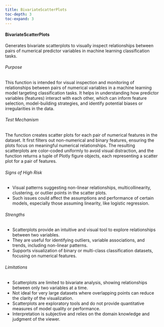```yaml
---
title: BivariateScatterPlots
toc-depth: 3
toc-expand: 3
---
```








#### BivariateScatterPlots

Generates bivariate scatterplots to visually inspect relationships between pairs of numerical predictor variables
in machine learning classification tasks.

###### Purpose

This function is intended for visual inspection and monitoring of relationships between pairs of numerical
variables in a machine learning model targeting classification tasks. It helps in understanding how predictor
variables (features) interact with each other, which can inform feature selection, model-building strategies, and
identify potential biases or irregularities in the data.

###### Test Mechanism

The function creates scatter plots for each pair of numerical features in the dataset. It first filters out
non-numerical and binary features, ensuring the plots focus on meaningful numerical relationships. The resulting
scatterplots are color-coded uniformly to avoid visual distraction, and the function returns a tuple of Plotly
figure objects, each representing a scatter plot for a pair of features.

###### Signs of High Risk

- Visual patterns suggesting non-linear relationships, multicollinearity, clustering, or outlier points in the
scatter plots.
- Such issues could affect the assumptions and performance of certain models, especially those assuming linearity,
like logistic regression.

###### Strengths

- Scatterplots provide an intuitive and visual tool to explore relationships between two variables.
- They are useful for identifying outliers, variable associations, and trends, including non-linear patterns.
- Supports visualization of binary or multi-class classification datasets, focusing on numerical features.

###### Limitations

- Scatterplots are limited to bivariate analysis, showing relationships between only two variables at a time.
- Not ideal for very large datasets where overlapping points can reduce the clarity of the visualization.
- Scatterplots are exploratory tools and do not provide quantitative measures of model quality or performance.
- Interpretation is subjective and relies on the domain knowledge and judgment of the viewer.




 